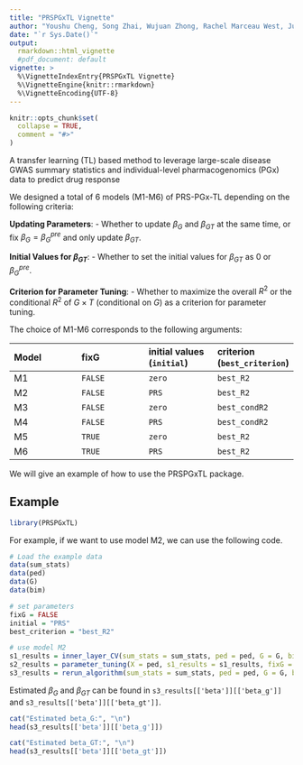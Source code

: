 ```yaml
---
title: "PRSPGxTL Vignette"
author: "Youshu Cheng, Song Zhai, Wujuan Zhong, Rachel Marceau West, Judong Shen"
date: "`r Sys.Date()`"
output: 
  rmarkdown::html_vignette
  #pdf_document: default
vignette: >
  %\VignetteIndexEntry{PRSPGxTL Vignette}
  %\VignetteEngine{knitr::rmarkdown}
  %\VignetteEncoding{UTF-8}
---
```


```r
knitr::opts_chunk$set(
  collapse = TRUE,
  comment = "#>"
)
```

A transfer learning (TL) based method to leverage large-scale disease GWAS summary statistics and individual-level pharmacogenomics (PGx) data to predict drug response

We designed a total of 6 models (M1-M6) of PRS-PGx-TL depending on the following criteria:

**Updating Parameters**: 
   - Whether to update $\beta_G$ and $\beta_{GT}$ at the same time, or fix $\beta_G = \beta_G^{pre}$ and only update $\beta_{GT}$.

**Initial Values for $\beta_{GT}$**: 
   - Whether to set the initial values for $\beta_{GT}$ as 0 or $\beta_G^{pre}$.

**Criterion for Parameter Tuning**: 
   - Whether to maximize the overall $R^2$ or the conditional $R^2$ of $G \times T$ (conditional on $G$) as a criterion for parameter tuning.

The choice of M1-M6 corresponds to the following arguments:

| Model | fixG | initial values (`initial`) | criterion (`best_criterion`)
| :--- | :--- | :--- | :--- | 
| M1 | `FALSE` | `zero` | `best_R2`
| M2 | `FALSE` | `PRS` | `best_R2`
| M3 | `FALSE` | `zero` | `best_condR2`
| M4 | `FALSE` | `PRS` | `best_condR2`
| M5 | `TRUE` | `zero` | `best_R2`
| M6 | `TRUE` | `PRS` | `best_R2`

We will give an example of how to use the PRSPGxTL package. 

## Example

```r
library(PRSPGxTL)
```

For example, if we want to use model M2, we can use the following code.

```r
# Load the example data
data(sum_stats)
data(ped)
data(G)
data(bim)

# set parameters
fixG = FALSE
initial = "PRS"
best_criterion = "best_R2"

# use model M2
s1_results = inner_layer_CV(sum_stats = sum_stats, ped = ped, G = G, bim = bim, initial = initial, num_snp = 2349, covar = NULL, fixG = fixG, verbose = TRUE)
s2_results = parameter_tuning(X = ped, s1_results = s1_results, fixG = fixG)
s3_results = rerun_algorithm(sum_stats = sum_stats, ped = ped, G = G, bim = bim, initial = initial, num_snp = 2349, s2_results = s2_results, fixG = fixG)

```

Estimated $\beta_G$ and $\beta_{GT}$ can be found in `s3_results[['beta']][['beta_g']]` and `s3_results[['beta']][['beta_gt']]`.

```r
cat("Estimated beta_G:", "\n")
head(s3_results[['beta']][['beta_g']])

cat("Estimated beta_GT:", "\n")
head(s3_results[['beta']][['beta_gt']])
```



